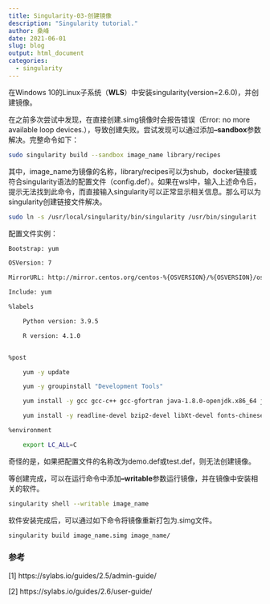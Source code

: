 ```yaml
---
title: Singularity-03-创建镜像
description: "Singularity tutorial."
author: 桑峰
date: 2021-06-01
slug: blog
output: html_document
categories:
  - singularity
---
```


在Windows 10的Linux子系统（**WLS**）中安装singularity(version=2.6.0)，并创建镜像。

在之前多次尝试中发现，在直接创建.simg镜像时会报告错误（Error: no more available loop devices.），导致创建失败。尝试发现可以通过添加**--sandbox**参数解决。完整命令如下：


```bash
sudo singularity build --sandbox image_name library/recipes
```

其中，image_name为镜像的名称，library/recipes可以为shub，docker链接或符合singularity语法的配置文件（config.def）。如果在wsl中，输入上述命令后，提示无法找到此命令，而直接输入singularity可以正常显示相关信息。那么可以为singularity创建链接文件解决。

```bash
sudo ln -s /usr/local/singularity/bin/singularity /usr/bin/singularit
```

配置文件实例：

```bash
Bootstrap: yum

OSVersion: 7

MirrorURL: http://mirror.centos.org/centos-%{OSVERSION}/%{OSVERSION}/os/$basearch/

Include: yum

%labels

    Python version: 3.9.5

    R version: 4.1.0


%post

    yum -y update

    yum -y groupinstall "Development Tools"

    yum install -y gcc gcc-c++ gcc-gfortran java-1.8.0-openjdk.x86_64 java-1.8.0-openjdk-devel.x86_64

    yum install -y readline-devel bzip2-devel libXt-devel fonts-chinese tcl tcl-devel tclx tk tk-devel mesa-libGLU mesa-libGLU-devel libcurl libcurl-devel xz-devel.x86_64 libjpeg-devel pcre2-devel libtiff-devel libicu-devel which vim

%environment

    export LC_ALL=C
```

奇怪的是，如果把配置文件的名称改为demo.def或test.def，则无法创建镜像。

等创建完成，可以在运行命令中添加**--writable**参数运行镜像，并在镜像中安装相关的软件。

```bash
singularity shell --writable image_name
```

软件安装完成后，可以通过如下命令将镜像重新打包为.simg文件。

```bash
singularity build image_name.simg image_name/
```

### 参考

[1] https://sylabs.io/guides/2.5/admin-guide/

[2] https://sylabs.io/guides/2.6/user-guide/